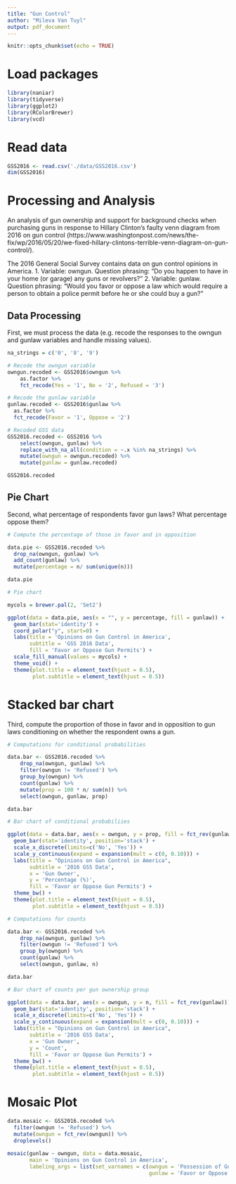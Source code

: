 ```yaml
---
title: "Gun Control"
author: "Mileva Van Tuyl"
output: pdf_document
---
```


```r
knitr::opts_chunk$set(echo = TRUE)
```

# Load packages
```r
library(naniar)
library(tidyverse)
library(ggplot2)
library(RColorBrewer)
library(vcd)
```

# Read data
```r
GSS2016 <- read.csv('./data/GSS2016.csv')
dim(GSS2016)
```

# Processing and Analysis
An analysis of gun ownership and support for background checks when purchasing guns in response to Hillary Clinton's faulty venn diagram from 2016 on gun control (https://www.washingtonpost.com/news/the-fix/wp/2016/05/20/we-fixed-hillary-clintons-terrible-venn-diagram-on-gun-control/). 

The 2016 General Social Survey contains data on gun control opinions in America. 
1. Variable: owngun. Question phrasing: "Do you happen to have in your home (or garage) any guns or 
revolvers?"
2. Variable: gunlaw. Question phrasing: "Would you favor or oppose a law which would require a person 
to obtain a police permit before he or she could buy a gun?"

## Data Processing
First, we must process the data (e.g. recode the responses to the owngun and gunlaw variables and handle missing values).
```r
na_strings = c('0', '8', '9')

# Recode the owngun variable
owngun.recoded <- GSS2016$owngun %>%
    as.factor %>%
    fct_recode(Yes = '1', No = '2', Refused = '3')

# Recode the gunlaw variable
gunlaw.recoded <- GSS2016$gunlaw %>% 
  as.factor %>%
  fct_recode(Favor = '1', Oppose = '2')

# Recoded GSS data
GSS2016.recoded <- GSS2016 %>%
    select(owngun, gunlaw) %>%
    replace_with_na_all(condition = ~.x %in% na_strings) %>%
    mutate(owngun = owngun.recoded) %>%
    mutate(gunlaw = gunlaw.recoded)

GSS2016.recoded
```
## Pie Chart
Second, what percentage of respondents favor gun laws? What percentage oppose them?  

```r
# Compute the percentage of those in favor and in opposition

data.pie <- GSS2016.recoded %>% 
  drop_na(owngun, gunlaw) %>%
  add_count(gunlaw) %>%
  mutate(percentage = n/ sum(unique(n))) 

data.pie
```
```r
# Pie chart 

mycols = brewer.pal(2, 'Set2')

ggplot(data = data.pie, aes(x = "", y = percentage, fill = gunlaw)) + 
  geom_bar(stat='identity') + 
  coord_polar("y", start=0) +
  labs(title = 'Opinions on Gun Control in America',
       subtitle = 'GSS 2016 Data',
       fill = 'Favor or Oppose Gun Permits') + 
  scale_fill_manual(values = mycols) +
  theme_void() + 
  theme(plot.title = element_text(hjust = 0.5), 
        plot.subtitle = element_text(hjust = 0.5))
```

# Stacked bar chart
Third, compute the proportion of those in favor and in opposition to gun laws conditioning on whether the respondent owns a gun. 

```r
# Computations for conditional probabilities

data.bar <- GSS2016.recoded %>%
    drop_na(owngun, gunlaw) %>%
    filter(owngun != 'Refused') %>%
    group_by(owngun) %>%
    count(gunlaw) %>%
    mutate(prop = 100 * n/ sum(n)) %>%
    select(owngun, gunlaw, prop)

data.bar
```

```r
# Bar chart of conditional probabiliies

ggplot(data = data.bar, aes(x = owngun, y = prop, fill = fct_rev(gunlaw))) + 
  geom_bar(stat='identity', position='stack') +
  scale_x_discrete(limits=c('No', 'Yes')) +
  scale_y_continuous(expand = expansion(mult = c(0, 0.10))) +
  labs(title = "Opinions on Gun Control in America", 
       subtitle = '2016 GSS Data', 
       x = 'Gun Owner',
       y = 'Percentage (%)', 
       fill = 'Favor or Oppose Gun Permits') + 
  theme_bw() + 
  theme(plot.title = element_text(hjust = 0.5), 
        plot.subtitle = element_text(hjust = 0.5))
```


```r
# Computations for counts

data.bar <- GSS2016.recoded %>%
    drop_na(owngun, gunlaw) %>%
    filter(owngun != 'Refused') %>%
    group_by(owngun) %>%
    count(gunlaw) %>%
    select(owngun, gunlaw, n)

data.bar
```

```r
# Bar chart of counts per gun ownership group

ggplot(data = data.bar, aes(x = owngun, y = n, fill = fct_rev(gunlaw))) + 
  geom_bar(stat='identity', position='stack') +
  scale_x_discrete(limits=c('No', 'Yes')) +
  scale_y_continuous(expand = expansion(mult = c(0, 0.10))) +
  labs(title = "Opinions on Gun Control in America", 
       subtitle = '2016 GSS Data', 
       x = 'Gun Owner',
       y = 'Count', 
       fill = 'Favor or Oppose Gun Permits') + 
  theme_bw() + 
  theme(plot.title = element_text(hjust = 0.5), 
        plot.subtitle = element_text(hjust = 0.5))
```

# Mosaic Plot
```r
data.mosaic <- GSS2016.recoded %>%
  filter(owngun != 'Refused') %>%
  mutate(owngun = fct_rev(owngun)) %>%
  droplevels()
  
mosaic(gunlaw ~ owngun, data = data.mosaic, 
       main = 'Opinions on Gun Control in America', 
       labeling_args = list(set_varnames = c(owngun = 'Possession of Gun', 
                                             gunlaw = 'Favor or Oppose Gun Permits')))
```

